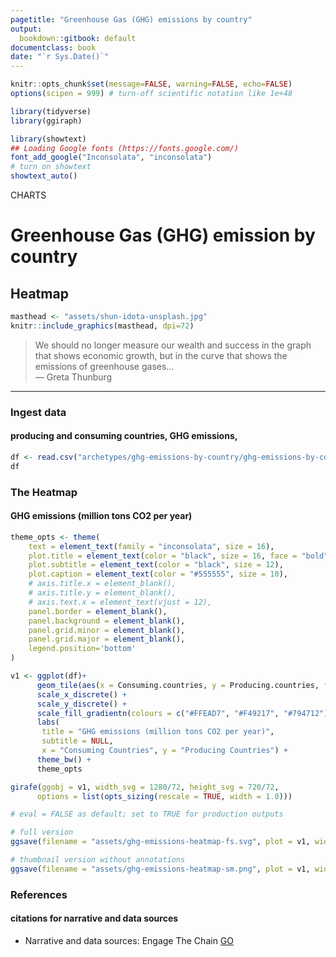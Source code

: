```yaml
---
pagetitle: "Greenhouse Gas (GHG) emissions by country"
output:
  bookdown::gitbook: default
documentclass: book
date: "`r Sys.Date()`"
---
```


```r

knitr::opts_chunk$set(message=FALSE, warning=FALSE, echo=FALSE)
options(scipen = 999) # turn-off scientific notation like 1e+48

library(tidyverse)
library(ggiraph)

library(showtext)
## Loading Google fonts (https://fonts.google.com/)
font_add_google("Inconsolata", "inconsolata")
# turn on showtext
showtext_auto()

```


<div class="activity">
CHARTS
</div>

# Greenhouse Gas (GHG) emission by country
## Heatmap


```r

masthead <- "assets/shun-idota-unsplash.jpg"
knitr::include_graphics(masthead, dpi=72)

```

> We should no longer measure our wealth and success in the graph that shows economic growth,
  but in the curve that shows the emissions of greenhouse gases...\
--- Greta Thunburg\

***

### Ingest data 
#### producing and consuming countries, GHG emissions, 

```r

df <- read.csv("archetypes/ghg-emissions-by-country/ghg-emissions-by-country.csv", header = TRUE, stringsAsFactors = TRUE)
df

```


### The Heatmap
#### GHG emissions (million tons CO2 per year)

```r

theme_opts <- theme(
    text = element_text(family = "inconsolata", size = 16), 
    plot.title = element_text(color = "black", size = 16, face = "bold"),
    plot.subtitle = element_text(color = "black", size = 12),
    plot.caption = element_text(color = "#555555", size = 10),
    # axis.title.x = element_blank(),
    # axis.title.y = element_blank(),
    # axis.text.x = element_text(vjust = 12),
    panel.border = element_blank(),
    panel.background = element_blank(),
    panel.grid.minor = element_blank(),
    panel.grid.major = element_blank(),
    legend.position='bottom'
)

v1 <- ggplot(df)+
      geom_tile(aes(x = Consuming.countries, y = Producing.countries, fill = GHG.emissions), color = "white", size = 1) +
      scale_x_discrete() +
      scale_y_discrete() +
      scale_fill_gradientn(colours = c("#FFEAD7", "#F49217", "#794712")) +
      labs( 
       title = "GHG emissions (million tons CO2 per year)",
       subtitle = NULL,
       x = "Consuming Countries", y = "Producing Countries") +
      theme_bw() +
      theme_opts

girafe(ggobj = v1, width_svg = 1280/72, height_svg = 720/72,
      options = list(opts_sizing(rescale = TRUE, width = 1.0)))


```



```r

# eval = FALSE as default; set to TRUE for production outputs

# full version
ggsave(filename = "assets/ghg-emissions-heatmap-fs.svg", plot = v1, width=1280/72, height=720/72)

# thumbnail version without annotations
ggsave(filename = "assets/ghg-emissions-heatmap-sm.png", plot = v1, width=4, height=2.25)

```


### References
#### citations for narrative and data sources

* Narrative and data sources: Engage The Chain [GO](https://engagethechain.org/investor-guide-deforestation-and-climate-change){target="_blank"}
